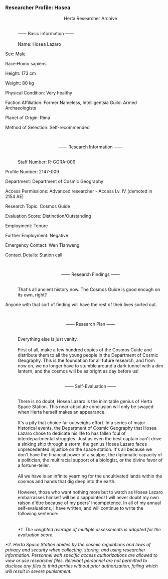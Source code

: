 ===Researcher Profile: Hosea===
:<div align="center">Herta Researcher Archive
:<br />&mdash;&mdash; Basic Information &mdash;&mdash; </div>
:<br />Name: Hosea Lazaro
:
Sex: Male
:
Race:Homo sapiens
:
Height: 173 cm
:
Weight: 80 kg
:
Physical Condition: Very healthy
:
Faction Affiliation: Former Nameless, Intelligentsia Guild: Armed Archaeologists
:
Planet of Origin: Rima
:
Method of Selection: Self-recommended
:<br /><div align="center">&mdash;&mdash; Research Information &mdash;&mdash; </div>
:<br />Staff Number: R-GGRA-009
:
Profile Number: 2147-009
:
Department: Department of Cosmic Geography
:
Access Permissions: Advanced researcher - Access Lv. IV (demoted in 2154 AE)
:
Research Topic: Cosmos Guide
:
Evaluation Score: Distinction/Outstanding
:
Employment: Tenure
:
Further Employment: Negative
:
Emergency Contact: Wen Tianweng
:
Contact Details: Station call
:<br /><div align="center">&mdash;&mdash; Research Findings &mdash;&mdash; </div>
:<br />That's all ancient history now. The Cosmos Guide is good enough on its own, right?
:
Anyone with that sort of finding will have the rest of their lives sorted out.
:<br /><div align="center">&mdash;&mdash; Research Plan &mdash;&mdash; </div>
:<br />Everything else is just vanity.
:<br />First of all, make a few hundred copies of the Cosmos Guide and distribute them to all the young people in the Department of Cosmic Geography. This is the foundation for all future research, and from now on, we no longer have to stumble around a dark tunnel with a dim lantern, and the cosmos will be as bright as day before us!
:<br /><div align="center">&mdash;&mdash; Self-Evaluation &mdash;&mdash; </div>
:<br />There is no doubt, Hosea Lazaro is the inimitable genius of Herta Space Station. This near-absolute conclusion will only be swayed when Herta herself makes an appearance.
:<br />It's a pity that choice far outweighs effort. In a series of major historical events, the Department of Cosmic Geography that Hosea Lazaro chose to dedicate his life to has fallen foul of interdepartmental struggles. Just as even the best captain can't drive a sinking ship through a storm, the genius Hosea Lazaro faces unprecedented injustice on the space station. It's all because we don't have the financial power of a scalper, the diplomatic capacity of a politician, the multiracial support of a biologist, or the divine favor of a fortune-teller.
:<br />All we have is an infinite yearning for the uncultivated lands within the cosmos and hands that dig deep into the earth.
:<br />However, those who want nothing more but to watch as Hosea Lazaro embarrasses himself will be disappointed! I will never doubt my own raison d'être because of my peers' incompetence. In all of my annual self-evaluations, I have written, and will continue to write the following sentence:
:<br />{{Размер|18|Hosea Lazaro IS the inimitable genius of Herta Space Station!}}
:<br />''*1. The weighted average of multiple assessments is adopted for the evaluation score.''
:
''*2. Herta Space Station abides by the cosmic regulations and laws of privacy and security when collecting, storing, and using researcher information. Personnel with specific access authorizations are allowed to view or use researcher files. Relevant personnel are not permitted to disclose any files to third parties without prior authorization, failing which will result in severe punishment.''
